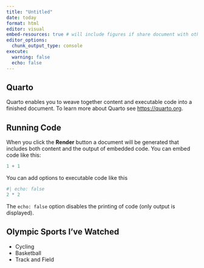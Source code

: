 ```yaml
---
title: "Untitled"
date: today
format: html
editor: visual
embed-resources: true # will include figures if share document with others
editor_options: 
  chunk_output_type: console
execute:
  warning: false
  echo: false
---
```


## Quarto

Quarto enables you to weave together content and executable code into a finished document. To learn more about Quarto see <https://quarto.org>.

## Running Code

When you click the **Render** button a document will be generated that includes both content and the output of embedded code. You can embed code like this:

```r
1 + 1
```

You can add options to executable code like this

```r
#| echo: false
2 * 2
```

The `echo: false` option disables the printing of code (only output is displayed).

## Olympic Sports I've Watched

-   Cycling
-   Basketball
-   Track and Field
